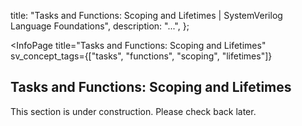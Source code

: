 
  title: "Tasks and Functions: Scoping and Lifetimes | SystemVerilog Language Foundations",
  description: "...",
};

<InfoPage
  title="Tasks and Functions: Scoping and Lifetimes"
  sv_concept_tags={["tasks", "functions", "scoping", "lifetimes"]}
>

  ## Tasks and Functions: Scoping and Lifetimes

  This section is under construction. Please check back later.

</InfoPage>
